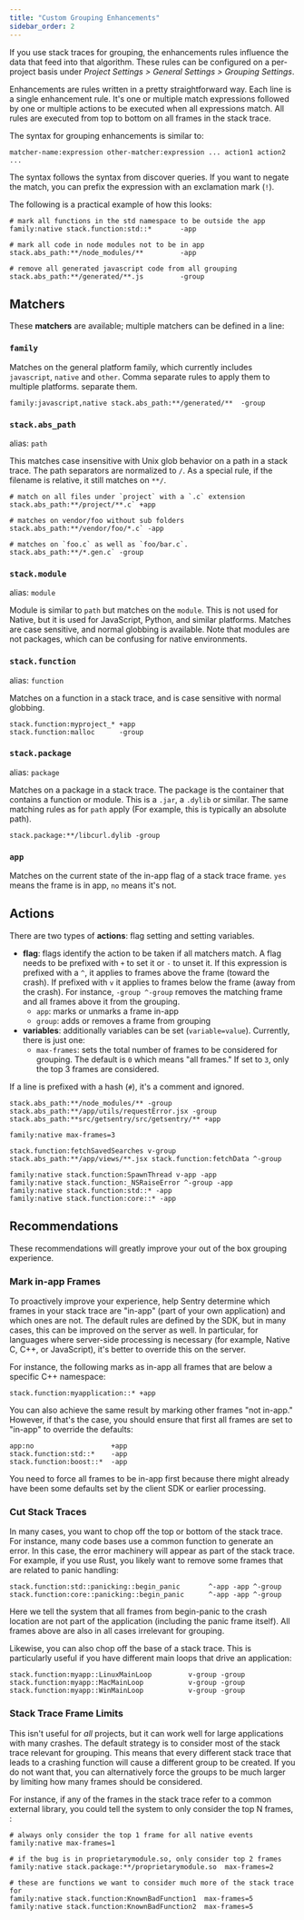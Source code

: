```yaml
---
title: "Custom Grouping Enhancements"
sidebar_order: 2
---
```


If you use stack traces for grouping, the enhancements rules influence the data that feed into that algorithm.
These rules can be configured on a per-project basis under _Project Settings > General Settings > Grouping Settings_.

Enhancements are rules written in a pretty straightforward way. Each line is a
single enhancement rule. It's one or multiple match expressions followed by one
or multiple actions to be executed when all expressions match. All rules are
executed from top to bottom on all frames in the stack trace.

The syntax for grouping enhancements is similar to:

```discover {tabTitle: Enhancement Rules}
matcher-name:expression other-matcher:expression ... action1 action2 ...
```

The syntax follows the syntax from discover queries. If you want to negate
the match, you can prefix the expression with an exclamation mark (`!`).

The following is a practical example of how this looks:

```discover {tabTitle: Enhancement Rules}
# mark all functions in the std namespace to be outside the app
family:native stack.function:std::*       -app

# mark all code in node modules not to be in app
stack.abs_path:**/node_modules/**         -app

# remove all generated javascript code from all grouping
stack.abs_path:**/generated/**.js         -group
```

## Matchers

These **matchers** are available; multiple matchers can be defined in a line:

<DefinitionList>

### `family`

Matches on the general platform family, which currently includes `javascript`,
`native` and `other`. Comma separate rules to apply them to multiple platforms.
separate them.

```discover {tabTitle:Enhancement Rules}
family:javascript,native stack.abs_path:**/generated/**  -group
```

### `stack.abs_path`

alias: `path`

This matches case insensitive with Unix glob behavior on a path in a stack trace.
The path separators are normalized to `/`. As a special rule, if the filename is
relative, it still matches on `**/`.

```discover {tabTitle:Enhancement Rules}
# match on all files under `project` with a `.c` extension
stack.abs_path:**/project/**.c` +app

# matches on vendor/foo without sub folders
stack.abs_path:**/vendor/foo/*.c` -app

# matches on `foo.c` as well as `foo/bar.c`.
stack.abs_path:**/*.gen.c` -group
```

### `stack.module`

alias: `module`

Module is similar to `path` but matches on the `module`. This is not used for Native,
but it is used for JavaScript, Python, and similar platforms. Matches are case
sensitive, and normal globbing is available. Note that modules are not packages,
which can be confusing for native environments.

### `stack.function`

alias: `function`

Matches on a function in a stack trace, and is case sensitive with normal globbing.

```discover {tabTitle:Enhancement Rules}
stack.function:myproject_* +app
stack.function:malloc      -group
```

### `stack.package`

alias: `package`

Matches on a package in a stack trace. The package is the container that contains a function or module.
This is a `.jar`, a `.dylib` or similar. The same matching rules as for `path` apply (For example, this is typically an absolute path).

```discover {tabTitle:Enhancement Rules}
stack.package:**/libcurl.dylib -group
```

### `app`

Matches on the current state of the in-app flag of a stack trace frame. `yes`
means the frame is in app, `no` means it's not.

</DefinitionList>

## Actions

There are two types of **actions**: flag setting and setting variables.

- **flag**: flags identify the action to be taken if all matchers match. A flag needs to be prefixed with `+` to set it or `-` to unset it. If this expression is prefixed with a `^`, it applies to frames above the frame (toward the crash). If prefixed with `v` it applies to frames below the frame (away from the crash). For instance, `-group ^-group` removes the matching frame and all frames above it from the grouping.
  - `app`: marks or unmarks a frame in-app
  - `group`: adds or removes a frame from grouping
- **variables**: additionally variables can be set (`variable=value`). Currently, there is just one:
  - `max-frames`: sets the total number of frames to be considered for grouping.
    The default is `0` which means "all frames." If set to `3`, only the top 3 frames are considered.

If a line is prefixed with a hash (`#`), it's a comment and ignored.

```discover {tabTitle:Enhancement Rules}
stack.abs_path:**/node_modules/** -group
stack.abs_path:**/app/utils/requestError.jsx -group
stack.abs_path:**src/getsentry/src/getsentry/** +app

family:native max-frames=3

stack.function:fetchSavedSearches v-group
stack.abs_path:**/app/views/**.jsx stack.function:fetchData ^-group

family:native stack.function:SpawnThread v-app -app
family:native stack.function:_NSRaiseError ^-group -app
family:native stack.function:std::* -app
family:native stack.function:core::* -app
```

## Recommendations

These recommendations will greatly improve your out of the box grouping experience.

### Mark in-app Frames

To proactively improve your experience, help Sentry determine which frames in your stack trace are "in-app" (part of your own application) and which ones are not. The default rules are defined by the SDK, but in many cases, this can be improved on the server as well. In particular, for languages where server-side processing is necessary (for example, Native C, C++, or JavaScript), it's better to override this on the server.

For instance, the following marks as in-app all frames that are below a specific C++ namespace:

```discover {tabTitle:Enhancement Rules}
stack.function:myapplication::* +app
```

You can also achieve the same result by marking other frames "not in-app." However, if that's the case, you should ensure that first all frames are set to "in-app" to override the defaults:

```discover {tabTitle:Enhancement Rules}
app:no                   +app
stack.function:std::*    -app
stack.function:boost::*  -app
```

You need to force all frames to be in-app first because there might already have
been some defaults set by the client SDK or earlier processing.

### Cut Stack Traces

In many cases, you want to chop off the top or bottom of the stack trace. For instance, many code bases use a common function to generate an error. In this case, the error machinery will appear as part of the stack trace. For example, if you use Rust, you likely want to remove some frames that are related to panic handling:

```discover {tabTitle:Enhancement Rules}
stack.function:std::panicking::begin_panic       ^-app -app ^-group
stack.function:core::panicking::begin_panic      ^-app -app ^-group
```

Here we tell the system that all frames from begin-panic to the crash location are not part of the application (including the panic frame itself). All frames above are also in all cases irrelevant for grouping.

Likewise, you can also chop off the base of a stack trace. This is particularly useful if you have different main loops that drive an application:

```discover {tabTitle:Enhancement Rules}
stack.function:myapp::LinuxMainLoop         v-group -group
stack.function:myapp::MacMainLoop           v-group -group
stack.function:myapp::WinMainLoop           v-group -group
```

### Stack Trace Frame Limits

This isn't useful for _all_ projects, but it can work well for large applications with many crashes. The default strategy is to consider most of the stack trace relevant for grouping. This means that every different stack trace that leads to a crashing function will cause a different group to be created. If you do not want that, you can alternatively force the groups to be much larger by limiting how many frames should be considered.

For instance, if any of the frames in the stack trace refer to a common external library, you could tell the system to only consider the top N frames, :

```discover {tabTitle:Enhancement Rules}
# always only consider the top 1 frame for all native events
family:native max-frames=1

# if the bug is in proprietarymodule.so, only consider top 2 frames
family:native stack.package:**/proprietarymodule.so  max-frames=2

# these are functions we want to consider much more of the stack trace for
family:native stack.function:KnownBadFunction1  max-frames=5
family:native stack.function:KnownBadFunction2  max-frames=5
```
